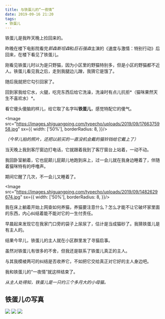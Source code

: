 ```yaml
---
title: 与铁蛋儿的“一夜情”
date: 2019-09-16 21:20
tags:
- 铁蛋儿
---
```


铁蛋儿是我昨天晚上捡回来的。


昨晚在楼下电影院看完*郭森斯坦森*和*巨石强森*主演的《速度与激情：特别行动》后回来，在楼下看见了铁蛋儿。


刚看见铁蛋儿时以为是只野猫，因为小区里的野猫特别多，但是小区的野猫都不近人。铁蛋儿看见我之后，走到我腿边儿蹭，我猜它是饿了。

随后我就把它勾引回家了。


回到家我给它水，火腿，吃完东西后给它洗澡，洗澡时有点儿抗拒*（猫咪果然天生不喜欢水）*。

看它傻头傻脑的样儿，给它取了名字叫**铁蛋儿**，感觉特配它的傻气。

<Image src="https://images.shiguangping.com/typecho/uploads/2019/09/1766375958.jpg" sx={{
  width: ['50%'],
  borderRadius: 8,
}}/>

*（今早儿拍的照片，还把以前买的一直没机会戴的猫铃铛给它戴上了）*




当天晚上我到客厅窗边打电话，它就跟着我到了客厅窗台上站着，一动不动。


我回卧室躺着，它也屁颠儿屁颠儿地跑到床上，过一会儿就在我身边睡着了，伴随着猫咪特有的呼噜声。

期间它醒了几次，不一会儿又睡着了。

<Image src="https://images.shiguangping.com/typecho/uploads/2019/09/1482629674.jpg" sx={{
  width: ['50%'],
  borderRadius: 8,
}}/>



我在床上躺着开始上网查如何养猫，养猫要注意什么？怎么才能不让它破坏家里面的东西，内心纠结着能不能对它的一生付责任。



早晨起来发现它在我家门口旁的袋子上尿尿了，估计是当成猫砂了。我猜铁蛋儿是有主人的。

结果今早儿，铁蛋儿的主人就在小区群里发了寻猫启事。




虽然对铁蛋儿有很多的不舍，但我还是联系了铁蛋儿真正的主人。


与其我模棱两可的纠结是否收养它，不如把它交给真正对它好的主人身边吧。


我和铁蛋儿的“一夜情”就这样结束了。



*从主人处得知，铁蛋儿是一只约三个多月大的小母猫。*

## 铁蛋儿の写真

<Flex>
  <Card width={['30% ']} mx='auto'>
    <Image src="https://images.shiguangping.com/typecho/uploads/2019/09/2867367599.jpg"/>
  </Card>
  <Card width={['30% ']} mx='auto'>
    <Image src="https://images.shiguangping.com/typecho/uploads/2019/09/1564673647.jpg"/>
  </Card>
  <Card width={['30% ']} mx='auto'>
    <Image src="https://images.shiguangping.com/typecho/uploads/2019/09/833197968.jpg"/>
  </Card>
</Flex>


